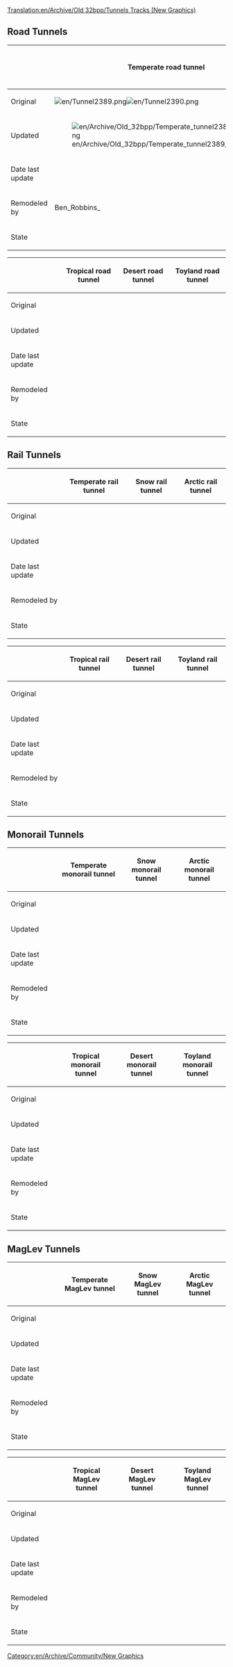 [[Translation:en/Archive/Old 32bpp/Tunnels Tracks (New Graphics)]]
== Road Tunnels ==
{| border=1 style="background:#e7ebff;"
!
! Temperate road tunnel
! Snow road tunnel
! Arctic road tunnel
|-
!Original
|[[File:en/Tunnel2389.png]][[File:en/Tunnel2390.png]]
|
|
|-
!Updated
|[[File:en/Archive/Old 32bpp/Temperate tunnel2389 2390.png]]
|
|
|-
!Date last update
|
|
|
|-
!Remodeled by
|Ben_Robbins_
|
|
|-
!State
{{en/Archive/Old 32bpp/WIP}}
{{en/Archive/Old 32bpp/Unclaimed}}
{{en/Archive/Old 32bpp/Unclaimed}}
|}

{| border=1 style="background:#e7ebff;"
!
! Tropical road tunnel
! Desert road tunnel
! Toyland road tunnel
|-
!Original
|
|
|
|-
!Updated
|
|
|
|-
!Date last update
|
|
|
|-
!Remodeled by
|
|
|
|-
!State
{{en/Archive/Old 32bpp/Unclaimed}}
{{en/Archive/Old 32bpp/Unclaimed}}
{{en/Archive/Old 32bpp/Unclaimed}}
|}

== Rail Tunnels ==
{| border=1 style="background:#e7ebff;"
!
! Temperate rail tunnel
! Snow rail tunnel
! Arctic rail tunnel
|-
!Original
|
|
|
|-
!Updated
|
|
|
|-
!Date last update
|
|
|
|-
!Remodeled by
|
|
|
|-
!State
{{en/Archive/Old 32bpp/Unclaimed}}
{{en/Archive/Old 32bpp/Unclaimed}}
{{en/Archive/Old 32bpp/Unclaimed}}
|}

{| border=1 style="background:#e7ebff;"
!
! Tropical rail tunnel
! Desert rail tunnel
! Toyland rail tunnel
|-
!Original
|
|
|
|-
!Updated
|
|
|
|-
!Date last update
|
|
|
|-
!Remodeled by
|
|
|
|-
!State
{{en/Archive/Old 32bpp/Unclaimed}}
{{en/Archive/Old 32bpp/Unclaimed}}
{{en/Archive/Old 32bpp/Unclaimed}}
|}

== Monorail Tunnels ==
{| border=1 style="background:#e7ebff;"
!
! Temperate monorail tunnel
! Snow monorail tunnel
! Arctic monorail tunnel
|-
!Original
|
|
|
|-
!Updated
|
|
|
|-
!Date last update
|
|
|
|-
!Remodeled by
|
|
|
|-
!State
{{en/Archive/Old 32bpp/Unclaimed}}
{{en/Archive/Old 32bpp/Unclaimed}}
{{en/Archive/Old 32bpp/Unclaimed}}
|}

{| border=1 style="background:#e7ebff;"
!
! Tropical monorail tunnel
! Desert monorail tunnel
! Toyland monorail tunnel
|-
!Original
|
|
|
|-
!Updated
|
|
|
|-
!Date last update
|
|
|
|-
!Remodeled by
|
|
|
|-
!State
{{en/Archive/Old 32bpp/Unclaimed}}
{{en/Archive/Old 32bpp/Unclaimed}}
{{en/Archive/Old 32bpp/Unclaimed}}
|}

== MagLev Tunnels ==
{| border=1 style="background:#e7ebff;"
!
! Temperate MagLev tunnel
! Snow MagLev tunnel
! Arctic MagLev tunnel
|-
!Original
|
|
|
|-
!Updated
|
|
|
|-
!Date last update
|
|
|
|-
!Remodeled by
|
|
|
|-
!State
{{en/Archive/Old 32bpp/Unclaimed}}
{{en/Archive/Old 32bpp/Unclaimed}}
{{en/Archive/Old 32bpp/Unclaimed}}
|}

{| border=1 style="background:#e7ebff;"
!
! Tropical MagLev tunnel
! Desert MagLev tunnel
! Toyland MagLev tunnel
|-
!Original
|
|
|
|-
!Updated
|
|
|
|-
!Date last update
|
|
|
|-
!Remodeled by
|
|
|
|-
!State
{{en/Archive/Old 32bpp/Unclaimed}}
{{en/Archive/Old 32bpp/Unclaimed}}
{{en/Archive/Old 32bpp/Unclaimed}}
|}

[[Category:en/Archive/Community/New Graphics]]